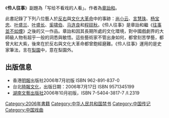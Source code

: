 {{unreferenced|time=2015-10-20T19:33:02+00:00}}
《'''伶人往事'''》副題為「写给不看戏的人看」。作者為[[章詒和|章詒和]]。

此書記錄了下列八位藝人於[[反右|反右]]與[[文化大革命|文化大革命]]中的事跡：[[尚小云|尚小云]]、[[言慧珠|言慧珠]]、[[杨宝忠|杨宝忠]]、[[叶盛兰|叶盛兰]]、[[叶盛长|叶盛长]]、[[奚啸伯|奚啸伯]]、[[马连良|马连良]]和[[程砚秋|程砚秋]]。《伶人往事》是章詒和繼《[[往事並不如煙|往事並不如煙]]》之後的又一作品。章詒和因其長期所處的文化環境，對中國戲劇界的大師級人物有超乎一般的洞悉與敏悟。這些藝術家不管出身如何，都曾刻苦學藝，都曾大紅大紫，後來在於反右與文化大革命都曾飽經磨難。《伶人往事》運用的是史家筆法，言在[[梨園|梨園]]中，意在梨園外。


==出版信息==
*香港[[明報|明報]]出版社2006年7月初版 ISBN 962-891-837-0 
*台北[[時報文化|時報文化]]，出版日期：2006年7月17日 ISBN 9571345199
*[[湖南|湖南]][[文藝出版社|文藝出版社]]2006年10月初版，ISBN 7-5404-3817-7 /I.2319

[[Category:2006年書籍|Category:2006年書籍]]
[[Category:中华人民共和国禁书|Category:中华人民共和国禁书]]
[[Category:中国传记|Category:中国传记]]
[[Category:中国戏曲|Category:中国戏曲]]